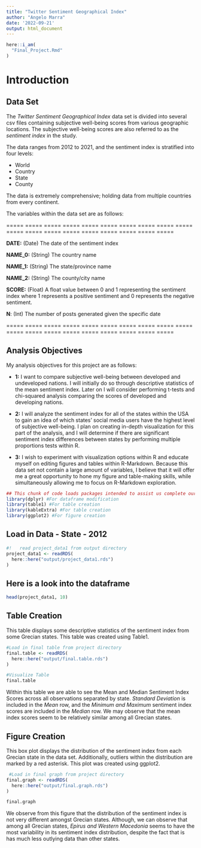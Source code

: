 ```yaml
---
title: "Twitter Sentiment Geographical Index"
author: "Angelo Marra"
date: '2022-09-21'
output: html_document
---
```

```r
here::i_am(
  "Final_Project.Rmd"
)
```


# Introduction

## Data Set

The *Twitter Sentiment Geographical Index* data set is divided into several csv files containing subjective well-being scores from various geographic locations. The subjective well-being scores are also referred to as the *sentiment index* in the study.

 The data ranges from 2012 to 2021, and the sentiment index is stratified into four levels: 

* World
* Country
* State
* County

The data is extremely comprehensive; holding data from multiple countries from every continent.

The variables within the data set are as follows:

===== ===== ===== ===== ===== ===== ===== ===== ===== ===== ===== ===== ===== ===== ===== ===== ===== ===== =====

**DATE:** (Date) The date of the sentiment index

**NAME_0:** (String) The country name

**NAME_1:** (String) The state/province name

**NAME_2:** (String) The county/city name

**SCORE:** (Float) A float value between 0 and 1 representing the
sentiment index where 1 represents a positive sentiment and 0 represents
the negative sentiment.

**N**: (Int) The number of posts generated given the specific date


===== ===== ===== ===== ===== ===== ===== ===== ===== ===== ===== ===== ===== ===== ===== ===== ===== ===== =====

## Analysis Objectives

 My analysis objectives for this project are as follows:

* **1:** I want to compare subjective well-being between developed and undeveloped nations. I will initially do so through descriptive statistics of the mean sentiment index. Later on I will consider performing t-tests and chi-squared analysis comparing the scores of developed and developing nations.

* **2:** I will analyze the sentiment index for all of the states within the USA to gain an idea of which states' social media users have the highest level of subjective well-being. I plan on creating in-depth visualization for this part of the analysis, and I will determine if there are significant sentiment index differences between states by performing multiple proportions tests within R.

* **3:** I wish to experiment with visualization options within R and educate myself on editing figures and tables within R-Markdown. Because this data set not contain a large amount of variables, I believe that it will offer me a great opportunity to hone my figure and table-making skills, while simultaneously allowing me to focus on R-Markdown exploration. 


```r
## This chunk of code loads packages intended to assist us complete our project##
library(dplyr) #For dataframe modification
library(table1) #For table creation
library(kableExtra) #For table creation
library(ggplot2) #For figure creation
```

## Load in Data - State - 2012
```r
#!   read project_data1 from output directory
project_data1 <- readRDS(
  here::here("output/project_data1.rds")
)
```
## Here is a look into the dataframe
```r
head(project_data1, 10)
```

## Table Creation
This table displays some descriptive statistics of the sentiment index from some Grecian states. This table was created using Table1.
```r
#Load in final table from project directory
final.table <- readRDS(
  here::here("output/final.table.rds")
)

#Visualize Table
final.table
```
Within this table we are able to see the Mean and Median Sentiment Index Scores across all observations separated by state. *Standard Deviation* is included in the *Mean* row, and the *Minimum and Maximum* sentiment index scores are included in the *Median* row. We may observe that the mean index scores seem to be relatively similar among all Grecian states.

## Figure Creation
This box plot displays the distribution of the sentiment index from each Grecian state in the data set. Additionally, outliers within the distribution are marked by a red asterisk. This plot was created using ggplot2.

```r
 #Load in final graph from project directory
final.graph <- readRDS(
  here::here("output/final.graph.rds")
)

final.graph
```
We observe from this figure that the distribution of the sentiment index is not very different amongst Grecian states. Although, we can observe that among all Grecian states, *Epirus and Western Macedonia* seems to have the most variability in its sentiment index distribution, despite the fact that is has much less outlying data than other states.







